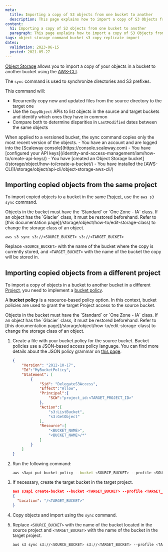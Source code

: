 ```yaml
---
meta:
  title: Importing a copy of S3 objects from one bucket to another
  description: This page explains how to import a copy of S3 Objects from one bucket to another.
content:
  h1: Importing a copy of S3 objects from one bucket to another
  paragraph: This page explains how to import a copy of S3 Objects from one bucket to another.
tags: object storage command bucket s3 copy replicate import
dates:
  validation: 2023-06-15
  posted: 2021-05-27
---
```


[Object Storage](https://www.scaleway.com/en/object-storage/) allows you to import a copy of your objects in a bucket to another bucket using the [AWS-CLI](/storage/object/api-cli/object-storage-aws-cli/).

The `sync` command is used to synchronize directories and S3 prefixes.

This command will:

- Recurrently copy new and updated files from the source directory to the target one
- Use the `CopyObject` APIs to list objects in the source and target buckets and identify which ones they have in common
- Compare both to determine disparities in `LastModified` dates between the same objects

<Macro id="iam-requirements" />

<Message type="note">
  When applied to a versioned bucket, the sync command copies only the most recent version of the objects.
</Message>

<Message type="requirement">
  - You have an account and are logged into the [Scaleway console](https://console.scaleway.com)
  - You have [configured your API keys](/identity-and-access-management/iam/how-to/create-api-keys/)
  - You have [created an Object Storage bucket](/storage/object/how-to/create-a-bucket/)
  - You have installed the [AWS-CLI](/storage/object/api-cli/object-storage-aws-cli/) 
</Message>

## Importing copied objects from the same project

To import copied objects to a bucket in the same [Project](/console/project/quickstart/), use the `aws s3 sync` command.

<Message type="important">
  Objects in the bucket must have the `Standard` or `One Zone - IA` class. If an object has the `Glacier` class, it must be restored beforehand. Refer to [this documentation page](/storage/object/how-to/edit-storage-class) to change the storage class of an object.
</Message>

```
aws s3 sync s3://<SOURCE_BUCKET> s3://<TARGET_BUCKET>
```

Replace `<SOURCE_BUCKET>` with the name of the bucket where the copy is currently stored, and `<TARGET_BUCKET>` with the name of the bucket the copy will be stored in.

## Importing copied objects from a different project

To import a copy of objects in a bucket to another bucket in a different [Project](/console/project/quickstart/), you need to implement a [bucket policy](/storage/object/api-cli/bucket-policy).

A **bucket policy** is a resource-based policy option. In this context, bucket policies are used to grant the target Project access to the source bucket.

<Message type="important">
  Objects in the bucket must have the `Standard` or `One Zone - IA` class. If an object has the `Glacier` class, it must be restored beforehand. Refer to [this documentation page](/storage/object/how-to/edit-storage-class) to change the storage class of an object.
</Message>

1. Create a file with your bucket policy for the source bucket.
    <Message type="note">
      Bucket policies use a JSON-based access policy language. You can find more details about the JSON policy grammar on [this page](/storage/object/api-cli/bucket-policy).
    </Message>

    ```json
    {
        "Version": "2012-10-17",
        "Id":"MyBucketPolicy",
        "Statement": [
            {
                "Sid": "DelegateS3Access",
                "Effect":"Allow",
                "Principal":{
                    "SCW":"project_id:<TARGET_PROJECT_ID>"
                },
                "Action":[
                    "s3:ListBucket",
                    "s3:GetObject"
                ],
                "Resource":[
                    "<BUCKET_NAME>",
                    "<BUCKET_NAME>/*"
                ]
            }
        ]
    }
    ```
2. Run the following command:
    ```bash
    aws s3api put-bucket-policy --bucket <SOURCE_BUCKET> --profile <SOURCE_PROJECT> --policy file://bucket-policy.json
    ```
3. If necessary, create the target bucket in the target project.
    ```json
    aws s3api create-bucket --bucket <TARGET_BUCKET> --profile <TARGET_PROJECT>
    {
      "Location": "/<TARGET_BUCKET>"
    }
    ```
4. Copy objects and import using the `sync` command.
5. Replace `<SOURCE_BUCKET>` with the name of the bucket located in the source project and `<TARGET_BUCKET>` with the name of the bucket in the target project.
    ```bash
    aws s3 sync s3://<SOURCE_BUCKET> s3://<TARGET_BUCKET> --profile <TARGET_PROJECT>
    ```
